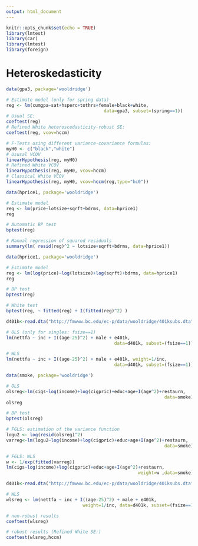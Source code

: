 ```yaml
---
output: html_document
---
```


```r
knitr::opts_chunk$set(echo = TRUE)
library(lmtest)
library(car)
library(lmtest)
library(foreign)

```

# Heteroskedasticity

```r
data(gpa3, package='wooldridge')

# Estimate model (only for spring data)
reg <- lm(cumgpa~sat+hsperc+tothrs+female+black+white, 
                                     data=gpa3, subset=(spring==1))
# Usual SE:
coeftest(reg)
# Refined White heteroscedasticity-robust SE:
coeftest(reg, vcov=hccm)
```

```r
# F-Tests using different variance-covariance formulas:
myH0 <- c("black","white")
# Ususal VCOV
linearHypothesis(reg, myH0)
# Refined White VCOV
linearHypothesis(reg, myH0, vcov=hccm)
# Classical White VCOV
linearHypothesis(reg, myH0, vcov=hccm(reg,type="hc0"))
```

```r
data(hprice1, package='wooldridge')

# Estimate model
reg <- lm(price~lotsize+sqrft+bdrms, data=hprice1)
reg

# Automatic BP test
bptest(reg)

# Manual regression of squared residuals 
summary(lm( resid(reg)^2 ~ lotsize+sqrft+bdrms, data=hprice1))
```

```r
data(hprice1, package='wooldridge')

# Estimate model
reg <- lm(log(price)~log(lotsize)+log(sqrft)+bdrms, data=hprice1)
reg

# BP test
bptest(reg)

# White test
bptest(reg, ~ fitted(reg) + I(fitted(reg)^2) )
```

```r
d401k<-read.dta("http://fmwww.bc.edu/ec-p/data/wooldridge/401ksubs.dta")

# OLS (only for singles: fsize==1)
lm(nettfa ~ inc + I((age-25)^2) + male + e401k, 
                                         data=d401k, subset=(fsize==1))

# WLS
lm(nettfa ~ inc + I((age-25)^2) + male + e401k, weight=1/inc, 
                                         data=d401k, subset=(fsize==1))
```

```r
data(smoke, package='wooldridge')

# OLS
olsreg<-lm(cigs~log(income)+log(cigpric)+educ+age+I(age^2)+restaurn, 
                                                            data=smoke)
olsreg

# BP test
bptest(olsreg)

# FGLS: estimation of the variance function
logu2 <- log(resid(olsreg)^2)
varreg<-lm(logu2~log(income)+log(cigpric)+educ+age+I(age^2)+restaurn, 
                                                            data=smoke)

# FGLS: WLS
w <- 1/exp(fitted(varreg))
lm(cigs~log(income)+log(cigpric)+educ+age+I(age^2)+restaurn, 
                                                  weight=w ,data=smoke)
```

```r
d401k<-read.dta("http://fmwww.bc.edu/ec-p/data/wooldridge/401ksubs.dta")

# WLS
wlsreg <- lm(nettfa ~ inc + I((age-25)^2) + male + e401k, 
                             weight=1/inc, data=d401k, subset=(fsize==1))

# non-robust results
coeftest(wlsreg)

# robust results (Refined White SE:)
coeftest(wlsreg,hccm)
```


